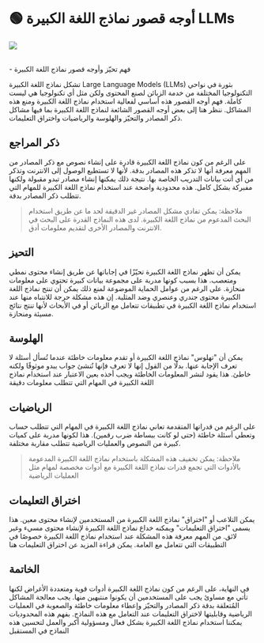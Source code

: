 
# 🟢 أوجه قصور نماذج اللغة الكبيرة LLMs

<div style={{ textAlign: "center" }}>
  <Image
    src={"/docs/assets/basics/pitfalls.svg"}
    width={1600}
    height={1019}
    style={{
      width: "100%",
      height: "300px",
      verticalAlign: "top",
      margin: "auto",
    }}
  />
</div>
<br />

<Takeaways>- فهم تحيّز وأوجه قصور نماذج اللغة الكبيرة</Takeaways>

تشكل نماذج اللغة الكبيرة Large Language Models (LLMs)‎ بثورة في نواحي التكنولوجيا المختلفة من خدمة الزبائن لصنع المحتوى ولكن مثل أي تكنولوجيا هي ليست كاملة. فهم أوجه القصور هذه أساسي لفعالية استخدام نماذج اللغة الكبيرة ومنع هذه المشاكل. ننظر هنا إلى بعض أوجه القصور الشائعة لنماذج اللغة الكبيرة بما فيها مشاكل ذكر المصادر والتحيّز والهلوسة والرياضيات واختراق التعليمات.

## ذكر المراجع

على الرغم من كون نماذج اللغة الكبيرة قادرة على إنشاء نصوص مع ذكر المصادر من المهم معرفة أنها لا تذكر هذه المصادر بدقة. لأنها لا تستطيع الوصول إلى الانترنت وتذكر من أي أتت بيانات التدريب الخاصة بها. نتيجة ذلك يمكنها إنشاء مصادر تبدو مقبولة ولكنها مفبركة بشكل كامل. هذه محدودية واضحة عند استخدام نماذج اللغة الكبيرة للمهام التي تتطلب ذكر المصادر بدقة.

> ملاحظة: يمكن تفادي مشكل المصادر غير الدقيقة لحد ما عن طريق استخدام البحث المدعوم من نماذج اللغة الكبيرة. لدى هذه النماذج القدرة على البحث في الانترنت والمصادر الأخرى لتقديم معلومات أدق.

## التحيز

يمكن أن تظهر نماذج اللغة الكبيرة تحيّزًا في إجاباتها عن طريق إنشاء محتوى نمطي ومتعصب. هذا بسبب كونها مدربة على مجموعة بيانات كبيرة تحتوي على معلومات منحازة. على الرغم من عوامل الحماية الموضوعة لمنع ذلك يمكن أن تنتج نماذج اللغة الكبيرة محتوى جندري وعنصري وضد المثلية. إن هذه مشكلة حرجة للانتباه منها عند استخدام نماذج اللغة الكبيرة في تطبيقات تتعامل مع الزبائن أو في الأبحاث لأنها تنتج نتائج مسيئة ومنحازة.

## الهلوسة

يمكن أن "تهلوس" نماذج اللغة الكبيرة أو تقدم معلومات خاطئة عندما تُسأل أسئلة لا تعرف الإجابة عنها. بدلًا من القول إنها لا تعرف فإنها تُنشئ جواب يبدو موثوقًا ولكنه خاطئ. هذا يقود لنشر المعلومات الخاطئة ويجب أخذه بعين الاعتبار عند استخدام نماذج اللغة الكبيرة في المهام التي تتطلب معلومات دقيقة

## الرياضيات

على الرغم من قدراتها المتقدمة تعاني نماذج اللغة الكبيرة في المهام التي تتطلب حساب وتعطي أسئلة خاطئة (حتى لو كانت ببساطة ضرب رقمين). هذا لكونها مدربة على كميات كبيرة من النصوص والعمليات الرياضية تتطلب مقاربة مختلفة.

> ملاحظة: يمكن تخفيف هذه المشكلة باستخدام نماذج اللغة الكبيرة المدعومة بالأدوات التي تجمع قدرات نماذج اللغة الكبيرة مع أدوات مخصصة لمهام مثل العمليات الرياضية 

## اختراق التعليمات

يمكن التلاعب أو "اختراق" نماذج اللغة الكبيرة من المستخدمين لإنشاء محتوى معين. هذا يسمى "اختراق التعليمات" ويمكنه خداع نماذج اللغة الكبيرة لإنشاء محتوى مسيء وغير لائق. من المهم معرفة هذه المشكلة عند استخدام نماذج اللغة الكبيرة خصوصًا في التطبيقات التي تتعامل مع العامة. يمكن قراءة المزيد عن اختراق التعليمات هنا

## الخاتمة

في النهاية، على الرغم من كون نماذج اللغة الكبيرة أدوات قوية ومتعددة الأغراض لكنها تأتي مع مساوئ يجب على المستخدمين أن يكونوا منتبهين منها. يجب معالجة المشاكل المُتعلقة بدقة ذكر المصادر والتحيّز وإعطاء معلومات خاطئة والصعوبة في العمليات الرياضية وقابليتها لاختراق التعليمات عند التعامل مع هذه النماذج. بفهم هذه المحدوديات يمكننا استخدام نماذج اللغة الكبيرة بشكل فعال ومسؤولية أكبر والعمل لتحسين هذه النماذج في المستقبل

